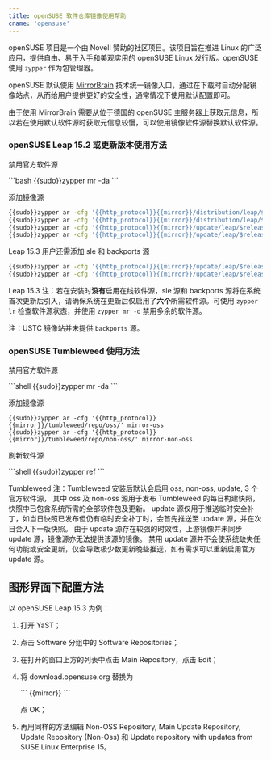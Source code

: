 ```yaml
---
title: openSUSE 软件仓库镜像使用帮助
cname: 'opensuse'
---
```


openSUSE 项目是一个由 Novell 赞助的社区项目。该项目旨在推进 Linux 的广泛应用，提供自由、易于入手和美观实用的 openSUSE Linux 发行版。openSUSE 使用 `zypper` 作为包管理器。

openSUSE 默认使用 [MirrorBrain](https://zh.opensuse.org/MirrorBrain) 技术统一镜像入口，通过在下载时自动分配镜像站点，从而给用户提供更好的安全性，通常情况下使用默认配置即可。

由于使用 MirrorBrain 需要从位于德国的 openSUSE 主服务器上获取元信息，所以若在使用默认软件源时获取元信息较慢，可以使用镜像软件源替换默认软件源。

### openSUSE Leap 15.2 或更新版本使用方法

禁用官方软件源

<CodeBlock>
```bash
{{sudo}}zypper mr -da
```
</CodeBlock>

添加镜像源

<CodeBlock>

```bash
{{sudo}}zypper ar -cfg '{{http_protocol}}{{mirror}}/distribution/leap/$releasever/repo/oss/' mirror-oss
{{sudo}}zypper ar -cfg '{{http_protocol}}{{mirror}}/distribution/leap/$releasever/repo/non-oss/' mirror-non-oss
{{sudo}}zypper ar -cfg '{{http_protocol}}{{mirror}}/update/leap/$releasever/oss/' mirror-update
{{sudo}}zypper ar -cfg '{{http_protocol}}{{mirror}}/update/leap/$releasever/non-oss/' mirror-update-non-oss
```

</CodeBlock>

Leap 15.3 用户还需添加 sle 和 backports 源

<CodeBlock>

```bash
{{sudo}}zypper ar -cfg '{{http_protocol}}{{mirror}}/update/leap/$releasever/sle/' mirror-sle-update
{{sudo}}zypper ar -cfg '{{http_protocol}}{{mirror}}/update/leap/$releasever/backports/' mirror-backports-update
```

</CodeBlock>

Leap 15.3 注：若在安装时**没有**启用在线软件源，sle 源和 backports 源将在系统首次更新后引入，请确保系统在更新后仅启用了**六个**所需软件源。可使用 `zypper lr` 检查软件源状态，并使用 `zypper mr -d` 禁用多余的软件源。

注：USTC 镜像站并未提供 `backports` 源。

### openSUSE Tumbleweed 使用方法

禁用官方软件源

<CodeBlock>
```shell
{{sudo}}zypper mr -da
```
</CodeBlock>

添加镜像源

<CodeBlock>

```shell
{{sudo}}zypper ar -cfg '{{http_protocol}}{{mirror}}/tumbleweed/repo/oss/' mirror-oss
{{sudo}}zypper ar -cfg '{{http_protocol}}{{mirror}}/tumbleweed/repo/non-oss/' mirror-non-oss
```

</CodeBlock>

刷新软件源

<CodeBlock>
```shell
{{sudo}}zypper ref
```
</CodeBlock>

Tumbleweed 注：Tumbleweed 安装后默认会启用 oss, non-oss, update, 3 个官方软件源，
其中 oss 及 non-oss 源用于发布 Tumbleweed 的每日构建快照，快照中已包含系统所需的全部软件包及更新。
update 源仅用于推送临时安全补丁，如当日快照已发布但仍有临时安全补丁时，会首先推送至 update 源，并在次日合入下一版快照。
由于 update 源存在较强的时效性，上游镜像并未同步 update 源，镜像源亦无法提供该源的镜像。
禁用 update 源并不会使系统缺失任何功能或安全更新，仅会导致极少数更新晚些推送，如有需求可以重新启用官方 update 源。

## 图形界面下配置方法

以 openSUSE Leap 15.3 为例：

1. 打开 YaST；
2. 点击 Software 分组中的 Software Repositories；
3. 在打开的窗口上方的列表中点击 Main Repository，点击 Edit；
4. 将 download.opensuse.org 替换为

    <CodeBlock>
    ```
    {{mirror}}
    ```
    </CodeBlock>

    点 OK；
5. 再用同样的方法编辑 Non-OSS Repository, Main Update Repository, Update Repository (Non-Oss) 和 Update repository with updates from SUSE Linux Enterprise 15。

